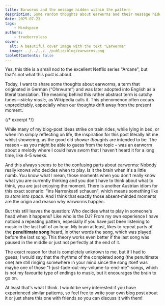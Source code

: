```yaml
---
title: Earworms and the message hidden within the pattern
description: Some random thoughts about earworms and their message hidden within the pattern.
date: 2025-07-23
tags:
    - Mindspace
authors:
    - trueberryless
cover:
  alt: A beautiful cover image with the text "Earworms"
  image: ../../../../public/blog/earworms.png
tableOfContents: false
---
```


Yes, this title is a small nod to the excellent Netflix series "Arcane", but that's not what this post is about.

Today, I want to share some thoughts about earworms, a term that originated in German (“Ohrwurm”) and was later adopted into English as a literal translation. The meaning behind this rather abstract term is catchy tunes—_sticky music_, as Wikipedia calls it. This phenomenon often occurs unpredictably, especially when our thoughts drift away from the present moment.

{/* excerpt */}

While many of my blog-post ideas strike on train rides, while lying in bed, or when I'm simply reflecting on life, the inspiration for this post literally hit me whilst showering, as the good old _shower thoughts_ are intended to be. The reason – as you might be able to guess from the topic – was an earworm about a melody where I could have sworn that I haven't heard it for a long time, like 4–5 weeks.

And this always seems to be the confusing parts about earworms: Nobody really knows who decides when to play. Is it the brain when it's a little numb. You know what I mean, those moments when you don't really know what you are currently thinking and you don't have to think about what to think, you are just enjoying the moment. There is another Austrian idiom for this exact scenario: "ins Narrenkastl schauen", which means something like _to stare into space_. And I think that exactly those absent-minded moments are the origin and reason why earworms happen.

But this still leaves the question: Who decides what to play in someone's head when it happens? Like who is the DJ? From my own experience I have noticed a repeating pattern, especially if you have just been listening to music in the last half of an hour. My brain at least, likes to repeat parts of the **penultimate song** heard, in other words the song, which was played before the last song. This theory works even better if the last song was paused in the middle or just not perfectly at the end of it.

The exact reason for that is completely unknown to me, but if I had to guess, I would say that the rhythms of the completed song (the penultimate one) are still ringing somewhere in your mind since the song itself was maybe one of those "I-just-fade-out-my-volume-to-end-me"-songs, which is not my favourite type of endings to music, but it encourages the brain to go on. 

At least that's what I think. I would be very interested if you have experienced similar patterns, so feel free to write your own blog post about it or just share this one with friends so you can discuss it with them! 
